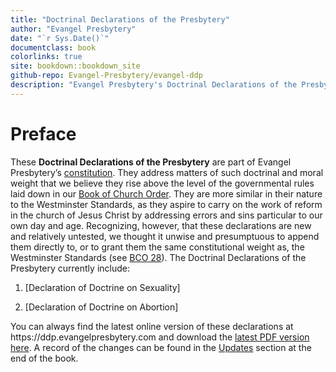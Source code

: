 ```yaml
--- 
title: "Doctrinal Declarations of the Presbytery"
author: "Evangel Presbytery"
date: "`r Sys.Date()`"
documentclass: book
colorlinks: true
site: bookdown::bookdown_site
github-repo: Evangel-Presbytery/evangel-ddp
description: "Evangel Presbytery's Doctrinal Declarations of the Presbytery."
---
```


# Preface {-}

These **Doctrinal Declarations of the Presbytery** are part of Evangel Presbytery's [constitution](https://bco.evangelpresbytery.com/index.html#c.-constitution-defined). They address matters of such doctrinal and moral weight that we believe they rise above the level of the governmental rules laid down in our [Book of Church Order](https://bco.evangelpresbytery.com/). They are more similar in their nature to the Westminster Standards, as they aspire to carry on the work of reform in the church of Jesus Christ by addressing errors and sins particular to our own day and age. Recognizing, however, that these declarations are new and relatively untested, we thought it unwise and presumptuous to append them directly to, or to grant them the same constitutional weight as, the Westminster Standards (see [BCO 28](https://bco.evangelpresbytery.com/form-of-government.html#amending-the-constitution-of-the-church)). The Doctrinal Declarations of the Presbytery currently include:

1. [Declaration of Doctrine on Sexuality]

2. [Declaration of Doctrine on Abortion]

You can always find the latest online version of these declarations at https://ddp.evangelpresbytery.com and download the [latest PDF version here](https://ddp.evangelpresbytery.com/evangel-presbytery-ddp.pdf). A record of the changes can be found in the [Updates](https://ddp.evangelpresbytery.com/updates.html) section at the end of the book.

<!--- End of frontmatter, start of regular page numbering-->
\mainmatter
